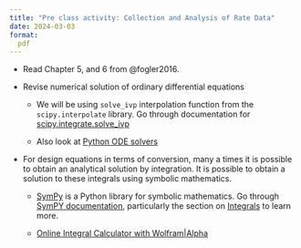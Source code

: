 ```yaml
---
title: "Pre class activity: Collection and Analysis of Rate Data"
date: 2024-03-03
format:
  pdf
---
```


- Read Chapter 5, and 6 from @fogler2016.

* Revise numerical solution of ordinary differential equations

  - We will be using `solve_ivp` interpolation function from the `scipy.interpolate` library. Go through
    documentation for
    [scipy.integrate.solve_ivp](https://docs.scipy.org/doc/scipy/reference/generated/scipy.integrate.solve_ivp.html#scipy.integrate.solve_ivp)

  - Also look at [Python ODE solvers](https://pythonnumericalmethods.berkeley.edu/notebooks/chapter22.06-Python-ODE-Solvers.html)

* For design equations in terms of conversion, many a times it is possible to
  obtain an analytical solution by integration. It is possible to obtain a
  solution to these integrals using symbolic mathematics. 
  
  - [SymPy](https://www.sympy.org/) is a Python library for symbolic
    mathematics. Go through [SymPY
    documentation](https://docs.sympy.org/latest/index.html), particularly the
    section on
    [Integrals](https://docs.sympy.org/latest/modules/integrals/integrals.html)
    to learn more. 

  - [Online Integral Calculator with
    Wolfram|Alpha](https://www.wolframalpha.com/calculators/integral-calculator/)


